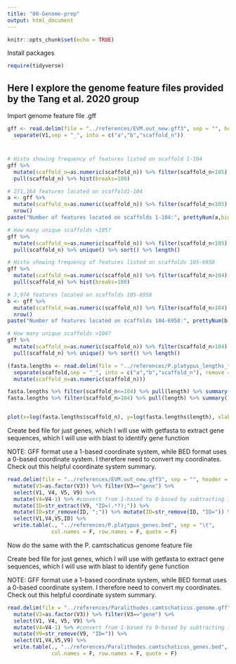 ```yaml
---
title: "00-Genome-prep"
output: html_document
---
```


```r
knitr::opts_chunk$set(echo = TRUE)
```

Install packages 
```r
require(tidyverse)
```

## Here I explore the genome feature files provided by the Tang et al. 2020 group 

Import genome feature file .gff
```r
gff <- read.delim(file = "../references/EVM.out_new.gff3", sep = "", header = F) %>% 
  separate(V1,sep = "_", into = c("a","b","scaffold_n"))
```

# 
```r
# Histo showing frequency of features listed on scaffold 1-104 
gff %>% 
  mutate(scaffold_n=as.numeric(scaffold_n)) %>% filter(scaffold_n<105) %>% 
  pull(scaffold_n) %>% hist(breaks=100)

# 271,164 features located on scaffold1-104 
a <- gff %>% 
  mutate(scaffold_n=as.numeric(scaffold_n)) %>% filter(scaffold_n<105) %>% 
  nrow()
paste("Number of features located on scaffolds 1-104:", prettyNum(a,big.mark = ","))

# How many unique scaffolds <105?
gff %>% 
  mutate(scaffold_n=as.numeric(scaffold_n)) %>% filter(scaffold_n<105) %>% 
  pull(scaffold_n) %>% unique() %>% sort() %>% length()

# Histo showing frequency of features listed on scaffolds 105-6958
gff %>% 
  mutate(scaffold_n=as.numeric(scaffold_n)) %>% filter(scaffold_n>104) %>% 
  pull(scaffold_n) %>% hist(breaks=100)

# 3,974 features located on scaffolds 105-6958
b <- gff %>% 
  mutate(scaffold_n=as.numeric(scaffold_n)) %>% filter(scaffold_n>104) %>% 
  nrow()
paste("Number of features located on scaffolds 104-6958:", prettyNum(b,big.mark = ","))

# How many unique scaffolds >104?
gff %>% 
  mutate(scaffold_n=as.numeric(scaffold_n)) %>% filter(scaffold_n>104) %>% 
  pull(scaffold_n) %>% unique() %>% sort() %>% length()
```


```r
(fasta.lengths <- read.delim(file = "../references/P.platypus_lengths_tab.txt", sep = "", header = F, col.names = c("scaffold", "length")) %>% 
  separate(scaffold,sep = "_", into = c("a","b","scaffold_n"), remove = F) %>% select(scaffold, length, scaffold_n) %>% 
  mutate(scaffold_n=as.numeric(scaffold_n)))

fasta.lengths %>% filter(scaffold_n<=104) %>% pull(length) %>% summary() 
fasta.lengths %>% filter(scaffold_n>104) %>% pull(length) %>% summary()


plot(x=log(fasta.lengths$scaffold_n), y=log(fasta.lengths$length), xlab = "log(scaffold number)", ylab="log(scaffold length)")

```


Create bed file for just genes, which I will use with getfasta to extract gene sequences, which I will use with blast to identify gene function

NOTE: GFF format use a 1-based coordinate system, while BED format uses a 0-based coordinate system. I therefore need to convert my coordinates. Check out this helpful coordinate system summary. 
```r
read.delim(file = "../references/EVM.out_new.gff3", sep = "", header = F) %>% 
  mutate(V3=as.factor(V3)) %>% filter(V3=="gene") %>% 
  select(V1, V4, V5, V9) %>%
  mutate(V4=V4-1) %>% #convert from 1-based to 0-based by subtracting 1 from the start position 
  mutate(ID=str_extract(V9, "ID=(.*?);")) %>% 
  mutate(ID=str_remove(ID, ";")) %>% mutate(ID=str_remove(ID, "ID=")) %>%
  select(V1,V4,V5,ID) %>%
  write.table(., "../references/P.platypus_genes.bed", sep = "\t",
              col.names = F, row.names = F, quote = F)
```


Now do the same with the P. camtschaticus genome feature file 

Create bed file for just genes, which I will use with getfasta to extract gene sequences, which I will use with blast to identify gene function

NOTE: GFF format use a 1-based coordinate system, while BED format uses a 0-based coordinate system. I therefore need to convert my coordinates. Check out this helpful coordinate system summary. 
```r
read.delim(file = "../references/Paralithodes.camtschaticus.genome.gff", sep = "", header = F) %>% 
  mutate(V3=as.factor(V3)) %>% filter(V3=="gene") %>% 
  select(V1, V4, V5, V9) %>%
  mutate(V4=V4-1) %>% #convert from 1-based to 0-based by subtracting 1 from the start position 
  mutate(V9=str_remove(V9, "ID=")) %>%
  select(V1,V4,V5,V9) %>%
  write.table(., "../references/Paralithodes.camtschaticus_genes.bed", sep = "\t",
              col.names = F, row.names = F, quote = F)
```

